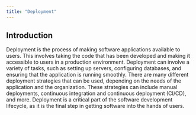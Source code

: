 ```yaml
---
title: "Deployment"
---
```


## Introduction

Deployment is the process of making software applications available to users. This involves taking the code that has been developed and making it accessible to users in a production environment. Deployment can involve a variety of tasks, such as setting up servers, configuring databases, and ensuring that the application is running smoothly. There are many different deployment strategies that can be used, depending on the needs of the application and the organization. These strategies can include manual deployments, continuous integration and continuous deployment (CI/CD), and more. Deployment is a critical part of the software development lifecycle, as it is the final step in getting software into the hands of users.